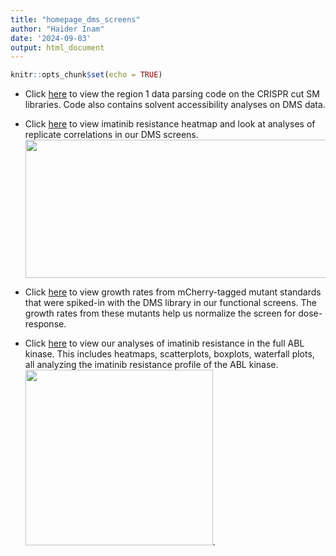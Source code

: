 ```yaml
---
title: "homepage_dms_screens"
author: "Haider Inam"
date: '2024-09-03'
output: html_document
---
```


```r
knitr::opts_chunk$set(echo = TRUE)
```


* Click [here](ABL_Region1_parser.html) to view the region 1 data parsing code on the CRISPR cut SM libraries. Code also contains solvent accessibility analyses on DMS data. 


* Click [here](ABL_region234_parser.html) to view imatinib resistance heatmap and look at analyses of replicate correlations in our DMS screens.  
<img src="assets/imatinib_heatmap.png" width="600" height="221"  alt="">  

* Click [here](regions1234_spikeins_growthrates.html) to view growth rates from mCherry-tagged mutant standards that were spiked-in with the DMS library in our functional screens. The growth rates from these mutants help us normalize the screen for dose-response.  

* Click [here](ABL_cosmic_analysis_fullkinase.html) to view our analyses of imatinib resistance in the full ABL kinase. This includes heatmaps, scatterplots, boxplots, waterfall plots, all analyzing the imatinib resistance profile of the ABL kinase.  
<img src="assets/fullkinase_scatter.png" width="300" height="281"  alt="">.  
